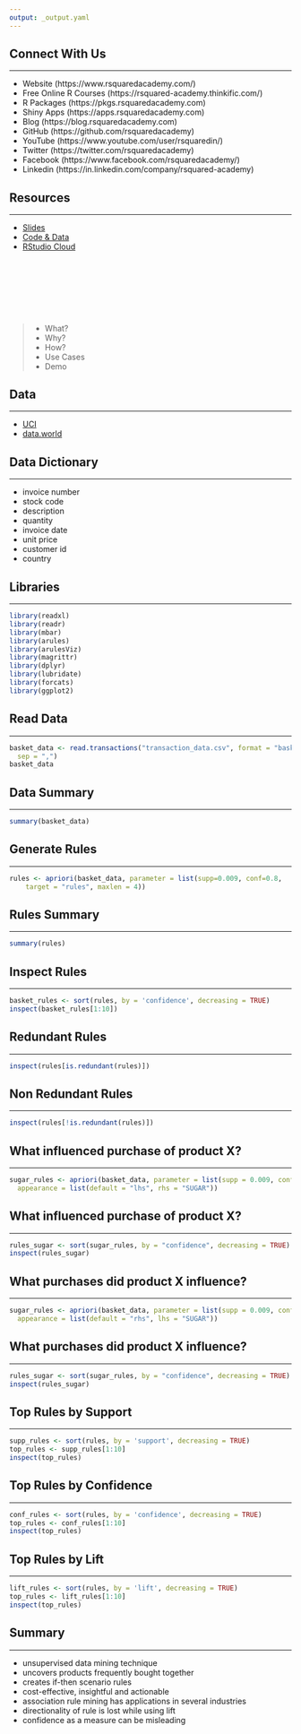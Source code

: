 ```yaml
---
output: _output.yaml
---
```


## {data-background="img/mba_cover_image.png"}

## Connect With Us

<hr>

- Website     (https://www.rsquaredacademy.com/)
- Free Online R Courses   (https://rsquared-academy.thinkific.com/)
- R Packages  (https://pkgs.rsquaredacademy.com)
- Shiny Apps  (https://apps.rsquaredacademy.com)
- Blog        (https://blog.rsquaredacademy.com)
- GitHub      (https://github.com/rsquaredacademy)
- YouTube     (https://www.youtube.com/user/rsquaredin/)
- Twitter     (https://twitter.com/rsquaredacademy)
- Facebook    (https://www.facebook.com/rsquaredacademy/)
- Linkedin    (https://in.linkedin.com/company/rsquared-academy)

## Resources

<hr>

- <a href="https://slides.rsquaredacademy.com/mba/mba.html" target="_blank">Slides</a>
- <a href="https://github.com/rsquaredacademy-education/online-courses/tree/master/association-rule-mining-in-r" target="_blank">Code & Data</a>
- <a href="https://rstudio.cloud/project/335377" target="_blank">RStudio Cloud</a>

## {data-background="img/ws_agenda.png"}

<br>
<br>
<br>
<br>
<br>

>- What?
>- Why?
>- How?
>- Use Cases
>- Demo

## {data-background="img/ws_section_intro.png"}

## {data-background="img/mba_canva_intro.png"}

## {data-background="img/mba_canva_what.png"}

## {data-background="img/mba_canva_why.png"}

## {data-background="img/mba_canva_advantages.png"}

## {data-background="img/mba_canva_use_cases.png"}

## {data-background="img/mba_canva_simple_example.png"}

## {data-background="img/mba_canva_steps.png"}

## {data-background="img/mba_canva_itemset.png"}

## {data-background="img/mba_canva_antecedent_consequent.png"}

## {data-background="img/mba_canva_support.png"}

## {data-background="img/mba_canva_confidence.png"}

## {data-background="img/mba_canva_lift.png"}

## {data-background="img/ws_section_case_studies.png"}

## Data

<hr>

- <a href="http://archive.ics.uci.edu/ml/datasets/online+retail#" target="_blank">UCI</a>
- <a href="https://data.world/datasets/market-basket-analysis" target="_blank">data.world</a>

## Data Dictionary

<hr>

- invoice number
- stock code
- description
- quantity
- invoice date
- unit price
- customer id
- country

## Libraries

<hr>

```r
library(readxl)
library(readr)
library(mbar)
library(arules)
library(arulesViz)
library(magrittr)
library(dplyr)
library(lubridate)
library(forcats)
library(ggplot2)
```

## Read Data

<hr>

```r
basket_data <- read.transactions("transaction_data.csv", format = "basket", 
  sep = ",")
basket_data
```

## Data Summary

<hr>

```r
summary(basket_data)
```

## {data-background="img/mba_canva_ifplot.png"}

## Generate Rules

<hr>

```r
rules <- apriori(basket_data, parameter = list(supp=0.009, conf=0.8, 
	target = "rules", maxlen = 4))
```

## Rules Summary

<hr>

```r
summary(rules)
```

## Inspect Rules

<hr>

```r
basket_rules <- sort(rules, by = 'confidence', decreasing = TRUE)
inspect(basket_rules[1:10])
```

## {data-background="img/mba_canva_redundant_rule_1.png"}

## {data-background="img/mba_canva_redundant_rule_2.png"}

## {data-background="img/mba_canva_redundant_rule_3.png"}

## Redundant Rules

<hr>

```r
inspect(rules[is.redundant(rules)])
```

## Non Redundant Rules

<hr>

```r
inspect(rules[!is.redundant(rules)])
```

## What influenced purchase of product X?

<hr>

```r
sugar_rules <- apriori(basket_data, parameter = list(supp = 0.009, conf = 0.8), 
  appearance = list(default = "lhs", rhs = "SUGAR"))
```

## What influenced purchase of product X?

<hr>

```r
rules_sugar <- sort(sugar_rules, by = "confidence", decreasing = TRUE)
inspect(rules_sugar)
```

## What purchases did product X influence?

<hr>

```r
sugar_rules <- apriori(basket_data, parameter = list(supp = 0.009, conf = 0.8), 
  appearance = list(default = "rhs", lhs = "SUGAR")) 
```

## What purchases did product X influence?

<hr>

```r
rules_sugar <- sort(sugar_rules, by = "confidence", decreasing = TRUE)
inspect(rules_sugar)
```

## Top Rules by Support

<hr>

```r
supp_rules <- sort(rules, by = 'support', decreasing = TRUE)
top_rules <- supp_rules[1:10]
inspect(top_rules)
```

## Top Rules by Confidence

<hr>

```r
conf_rules <- sort(rules, by = 'confidence', decreasing = TRUE)
top_rules <- conf_rules[1:10]
inspect(top_rules)
```

## Top Rules by Lift

<hr>

```r
lift_rules <- sort(rules, by = 'lift', decreasing = TRUE)
top_rules <- lift_rules[1:10]
inspect(top_rules)
```

## {data-background="img/mba_canva_scatter_plot.png"}

## {data-background="img/mba_canva_network_plot.png"}

## {data-background="img/mba_canva_lift_warning.png"}

## {data-background="img/mba_canva_conf_warning.png"}

## {data-background="img/ws_section_summary.png"}

## {data-background="img/mba_summary_meme.png"}


## Summary

<hr>

- unsupervised data mining technique
- uncovers products frequently bought together
- creates if-then scenario rules
- cost-effective, insightful and actionable
- association rule mining has applications in several industries
- directionality of rule is lost while using lift
- confidence as a measure can be misleading

## {data-background="img/thankyou.png"}

